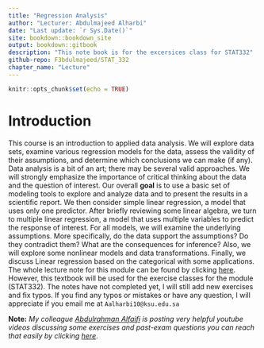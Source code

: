 ```yaml
---
title: "Regression Analysis"
author: "Lecturer: Abdulmajeed Alharbi"
date: "Last update: `r Sys.Date()`"
site: bookdown::bookdown_site
output: bookdown::gitbook
description: "This note book is for the excersices class for STAT332"
github-repo: F3bdulmajeed/STAT_332
chapter_name: "Lecture"
---
```


```r
knitr::opts_chunk$set(echo = TRUE)
```


# Introduction {-}
This course is an introduction to applied data analysis. We will explore data sets, examine various regression models for the data, assess the validity of their assumptions, and determine which conclusions we can make (if any). Data analysis
is a bit of an art; there may be several valid approaches. We will strongly
emphasize the importance of critical thinking about the data and the question of
interest. Our overall **goal** is to use a basic set of modeling tools to explore and
analyze data and to present the results in a scientific report. We then consider
simple linear regression, a model that uses only one predictor. After briefly
reviewing some linear algebra, we turn to multiple linear regression, a model that
uses multiple variables to predict the response of interest. For all models, we will
examine the underlying assumptions. More specifically, do the data support the
assumptions? Do they contradict them? What are the consequences for inference?
Also, we will explore some nonlinear models and data transformations. Finally, we
discuss Linear regression based on the categorical with some applications. The whole lecture note for this module can be found by clicking [here](https://ksusa-my.sharepoint.com/:b:/r/personal/aalharbi10_ksu_edu_sa/Documents/All%20lucture%20notes.pdf?csf=1&web=1&e=cLiiAg). However, this textbook will be used for the exercise classes for the module (STAT332).  The notes have not completed yet, I will still add new exercises and fix typos. If you find any typos or mistakes or have any question, I will appreciate if you email me at `Aalharbi10@ksu.edu.sa` 

**Note:** *My colleague [Abdulrahman Alfaifi](https://faculty.ksu.edu.sa/ar/alfaifi) is posting very helpful youtube videos discussing  some exercises and past-exam questions you can reach that easily by clicking [here](https://www.youtube.com/channel/UCeT75VlTKwTQdoDsWrtzjXA/playlists)*.


